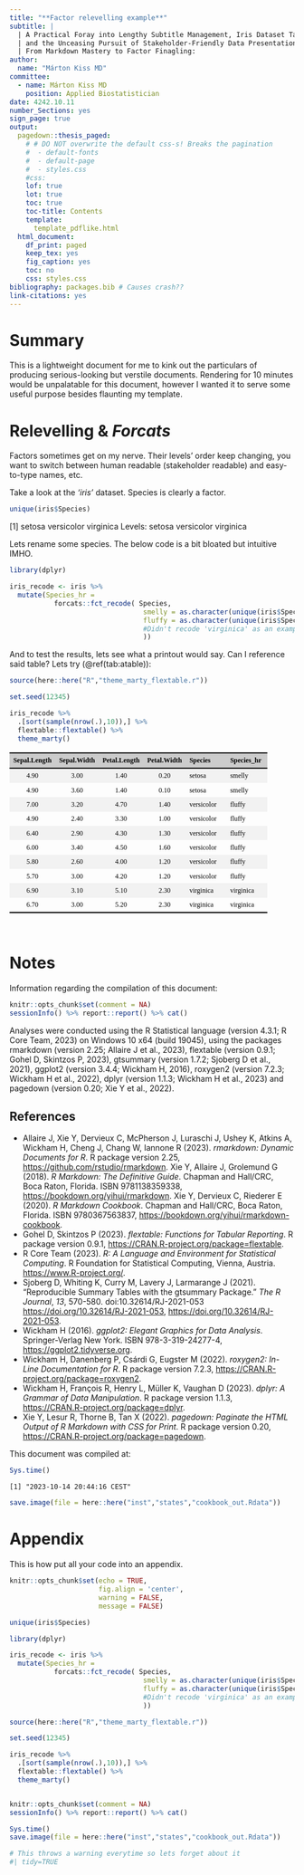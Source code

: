```yaml
---
title: "**Factor relevelling example**"
subtitle: |
  | A Practical Foray into Lengthy Subtitle Management, Iris Dataset Tampering, 
  | and the Unceasing Pursuit of Stakeholder-Friendly Data Presentation.
  | From Markdown Mastery to Factor Finagling: 
author: 
  name: "Márton Kiss MD"
committee:
  - name: Márton Kiss MD
    position: Applied Biostatistician
date: 4242.10.11
number_Sections: yes
sign_page: true
output:
  pagedown::thesis_paged: 
    # # DO NOT overwrite the default css-s! Breaks the pagination
    #  - default-fonts
    #  - default-page
    #  - styles.css
    #css:
    lof: true
    lot: true
    toc: true
    toc-title: Contents
    template:
      template_pdflike.html
  html_document:
    df_print: paged
    keep_tex: yes
    fig_caption: yes
    toc: no
    css: styles.css
bibliography: packages.bib # Causes crash??
link-citations: yes
---
```




# Summary {.chapter}

This is a lightweight document for me to kink out the particulars of producing serious-looking but verstile documents. Rendering for 10 minutes would be unpalatable for this document, however I wanted it to serve some useful purpose besides flaunting my template.


# Relevelling & *Forcats* {.chapter}

Factors sometimes get on my nerve. Their levels' order keep changing, you want to switch between human readable (stakeholder readable) and easy-to-type names, etc.

Take a look at the *'iris'* dataset. Species is clearly a factor.



```r
unique(iris$Species)
```

[1] setosa     versicolor virginica 
Levels: setosa versicolor virginica

Lets rename some species. The below code is a bit bloated but intuitive IMHO.


```r
library(dplyr)

iris_recode <- iris %>%
  mutate(Species_hr = 
           forcats::fct_recode( Species, 
                                 smelly = as.character(unique(iris$Species)[1]),
                                 fluffy = as.character(unique(iris$Species)[2])
                                 #Didn't recode 'virginica' as an example
                                 ))
```

And to test the results, lets see what a printout would say. Can I reference said table? Lets try (\@ref(tab:atable)):


```r
source(here::here("R","theme_marty_flextable.r"))

set.seed(12345)

iris_recode %>%
  .[sort(sample(nrow(.),10)),] %>% 
  flextable::flextable() %>%
  theme_marty() 
```

<div class="tabwid"><style>.cl-ad17e6d8{}.cl-ad06e734{font-family:'Times New Roman';font-size:9pt;font-weight:bold;font-style:normal;text-decoration:none;color:rgba(0, 0, 0, 1.00);background-color:transparent;}.cl-ad06e752{font-family:'Times New Roman';font-size:9pt;font-weight:normal;font-style:normal;text-decoration:none;color:rgba(0, 0, 0, 1.00);background-color:transparent;}.cl-ad0d1c44{margin:0;text-align:center;border-bottom: 0 solid rgba(0, 0, 0, 1.00);border-top: 0 solid rgba(0, 0, 0, 1.00);border-left: 0 solid rgba(0, 0, 0, 1.00);border-right: 0 solid rgba(0, 0, 0, 1.00);padding-bottom:5pt;padding-top:5pt;padding-left:5pt;padding-right:5pt;line-height: 1;background-color:transparent;}.cl-ad0d1c58{margin:0;text-align:left;border-bottom: 0 solid rgba(0, 0, 0, 1.00);border-top: 0 solid rgba(0, 0, 0, 1.00);border-left: 0 solid rgba(0, 0, 0, 1.00);border-right: 0 solid rgba(0, 0, 0, 1.00);padding-bottom:5pt;padding-top:5pt;padding-left:5pt;padding-right:5pt;line-height: 1;background-color:transparent;}.cl-ad0d3e2c{width:0.75in;background-color:rgba(204, 204, 204, 1.00);vertical-align: middle;border-bottom: 1.5pt solid rgba(0, 0, 0, 1.00);border-top: 1.5pt solid rgba(0, 0, 0, 1.00);border-left: 0 solid rgba(0, 0, 0, 1.00);border-right: 0 solid rgba(0, 0, 0, 1.00);margin-bottom:0;margin-top:0;margin-left:0;margin-right:0;}.cl-ad0d3e2d{width:0.75in;background-color:rgba(204, 204, 204, 1.00);vertical-align: middle;border-bottom: 1.5pt solid rgba(0, 0, 0, 1.00);border-top: 1.5pt solid rgba(0, 0, 0, 1.00);border-left: 0 solid rgba(0, 0, 0, 1.00);border-right: 0 solid rgba(0, 0, 0, 1.00);margin-bottom:0;margin-top:0;margin-left:0;margin-right:0;}.cl-ad0d3e36{width:0.75in;background-color:rgba(242, 242, 242, 1.00);vertical-align: middle;border-bottom: 0 solid rgba(0, 0, 0, 1.00);border-top: 0 solid rgba(0, 0, 0, 1.00);border-left: 0 solid rgba(0, 0, 0, 1.00);border-right: 0 solid rgba(0, 0, 0, 1.00);margin-bottom:0;margin-top:0;margin-left:0;margin-right:0;}.cl-ad0d3e37{width:0.75in;background-color:rgba(242, 242, 242, 1.00);vertical-align: middle;border-bottom: 0 solid rgba(0, 0, 0, 1.00);border-top: 0 solid rgba(0, 0, 0, 1.00);border-left: 0 solid rgba(0, 0, 0, 1.00);border-right: 0 solid rgba(0, 0, 0, 1.00);margin-bottom:0;margin-top:0;margin-left:0;margin-right:0;}.cl-ad0d3e40{width:0.75in;background-color:transparent;vertical-align: middle;border-bottom: 0 solid rgba(0, 0, 0, 1.00);border-top: 0 solid rgba(0, 0, 0, 1.00);border-left: 0 solid rgba(0, 0, 0, 1.00);border-right: 0 solid rgba(0, 0, 0, 1.00);margin-bottom:0;margin-top:0;margin-left:0;margin-right:0;}.cl-ad0d3e41{width:0.75in;background-color:transparent;vertical-align: middle;border-bottom: 0 solid rgba(0, 0, 0, 1.00);border-top: 0 solid rgba(0, 0, 0, 1.00);border-left: 0 solid rgba(0, 0, 0, 1.00);border-right: 0 solid rgba(0, 0, 0, 1.00);margin-bottom:0;margin-top:0;margin-left:0;margin-right:0;}.cl-ad0d3e4a{width:0.75in;background-color:transparent;vertical-align: middle;border-bottom: 1.5pt solid rgba(0, 0, 0, 1.00);border-top: 0 solid rgba(0, 0, 0, 1.00);border-left: 0 solid rgba(0, 0, 0, 1.00);border-right: 0 solid rgba(0, 0, 0, 1.00);margin-bottom:0;margin-top:0;margin-left:0;margin-right:0;}.cl-ad0d3e4b{width:0.75in;background-color:transparent;vertical-align: middle;border-bottom: 1.5pt solid rgba(0, 0, 0, 1.00);border-top: 0 solid rgba(0, 0, 0, 1.00);border-left: 0 solid rgba(0, 0, 0, 1.00);border-right: 0 solid rgba(0, 0, 0, 1.00);margin-bottom:0;margin-top:0;margin-left:0;margin-right:0;}.tabwid {
  font-size: initial;
  padding-bottom: 1em;
}

.tabwid table{
  border-spacing:0px !important;
  border-collapse:collapse;
  line-height:1;
  margin-left:auto;
  margin-right:auto;
  border-width: 0;
  border-color: transparent;
  caption-side: top;
}
.tabwid-caption-bottom table{
  caption-side: bottom;
}
.tabwid_left table{
  margin-left:0;
}
.tabwid_right table{
  margin-right:0;
}
.tabwid td, .tabwid th {
    padding: 0;
}
.tabwid a {
  text-decoration: none;
}
.tabwid thead {
    background-color: transparent;
}
.tabwid tfoot {
    background-color: transparent;
}
.tabwid table tr {
background-color: transparent;
}
.katex-display {
    margin: 0 0 !important;
}</style><table data-quarto-disable-processing='true' class='cl-ad17e6d8'><thead><tr style="overflow-wrap:break-word;"><th class="cl-ad0d3e2c"><p class="cl-ad0d1c44"><span class="cl-ad06e734">Sepal.Length</span></p></th><th class="cl-ad0d3e2c"><p class="cl-ad0d1c44"><span class="cl-ad06e734">Sepal.Width</span></p></th><th class="cl-ad0d3e2c"><p class="cl-ad0d1c44"><span class="cl-ad06e734">Petal.Length</span></p></th><th class="cl-ad0d3e2c"><p class="cl-ad0d1c44"><span class="cl-ad06e734">Petal.Width</span></p></th><th class="cl-ad0d3e2d"><p class="cl-ad0d1c58"><span class="cl-ad06e734">Species</span></p></th><th class="cl-ad0d3e2d"><p class="cl-ad0d1c58"><span class="cl-ad06e734">Species_hr</span></p></th></tr></thead><tbody><tr style="overflow-wrap:break-word;"><td class="cl-ad0d3e36"><p class="cl-ad0d1c44"><span class="cl-ad06e752">4.90</span></p></td><td class="cl-ad0d3e36"><p class="cl-ad0d1c44"><span class="cl-ad06e752">3.00</span></p></td><td class="cl-ad0d3e36"><p class="cl-ad0d1c44"><span class="cl-ad06e752">1.40</span></p></td><td class="cl-ad0d3e36"><p class="cl-ad0d1c44"><span class="cl-ad06e752">0.20</span></p></td><td class="cl-ad0d3e37"><p class="cl-ad0d1c58"><span class="cl-ad06e752">setosa</span></p></td><td class="cl-ad0d3e37"><p class="cl-ad0d1c58"><span class="cl-ad06e752">smelly</span></p></td></tr><tr style="overflow-wrap:break-word;"><td class="cl-ad0d3e40"><p class="cl-ad0d1c44"><span class="cl-ad06e752">4.90</span></p></td><td class="cl-ad0d3e40"><p class="cl-ad0d1c44"><span class="cl-ad06e752">3.60</span></p></td><td class="cl-ad0d3e40"><p class="cl-ad0d1c44"><span class="cl-ad06e752">1.40</span></p></td><td class="cl-ad0d3e40"><p class="cl-ad0d1c44"><span class="cl-ad06e752">0.10</span></p></td><td class="cl-ad0d3e41"><p class="cl-ad0d1c58"><span class="cl-ad06e752">setosa</span></p></td><td class="cl-ad0d3e41"><p class="cl-ad0d1c58"><span class="cl-ad06e752">smelly</span></p></td></tr><tr style="overflow-wrap:break-word;"><td class="cl-ad0d3e36"><p class="cl-ad0d1c44"><span class="cl-ad06e752">7.00</span></p></td><td class="cl-ad0d3e36"><p class="cl-ad0d1c44"><span class="cl-ad06e752">3.20</span></p></td><td class="cl-ad0d3e36"><p class="cl-ad0d1c44"><span class="cl-ad06e752">4.70</span></p></td><td class="cl-ad0d3e36"><p class="cl-ad0d1c44"><span class="cl-ad06e752">1.40</span></p></td><td class="cl-ad0d3e37"><p class="cl-ad0d1c58"><span class="cl-ad06e752">versicolor</span></p></td><td class="cl-ad0d3e37"><p class="cl-ad0d1c58"><span class="cl-ad06e752">fluffy</span></p></td></tr><tr style="overflow-wrap:break-word;"><td class="cl-ad0d3e40"><p class="cl-ad0d1c44"><span class="cl-ad06e752">4.90</span></p></td><td class="cl-ad0d3e40"><p class="cl-ad0d1c44"><span class="cl-ad06e752">2.40</span></p></td><td class="cl-ad0d3e40"><p class="cl-ad0d1c44"><span class="cl-ad06e752">3.30</span></p></td><td class="cl-ad0d3e40"><p class="cl-ad0d1c44"><span class="cl-ad06e752">1.00</span></p></td><td class="cl-ad0d3e41"><p class="cl-ad0d1c58"><span class="cl-ad06e752">versicolor</span></p></td><td class="cl-ad0d3e41"><p class="cl-ad0d1c58"><span class="cl-ad06e752">fluffy</span></p></td></tr><tr style="overflow-wrap:break-word;"><td class="cl-ad0d3e36"><p class="cl-ad0d1c44"><span class="cl-ad06e752">6.40</span></p></td><td class="cl-ad0d3e36"><p class="cl-ad0d1c44"><span class="cl-ad06e752">2.90</span></p></td><td class="cl-ad0d3e36"><p class="cl-ad0d1c44"><span class="cl-ad06e752">4.30</span></p></td><td class="cl-ad0d3e36"><p class="cl-ad0d1c44"><span class="cl-ad06e752">1.30</span></p></td><td class="cl-ad0d3e37"><p class="cl-ad0d1c58"><span class="cl-ad06e752">versicolor</span></p></td><td class="cl-ad0d3e37"><p class="cl-ad0d1c58"><span class="cl-ad06e752">fluffy</span></p></td></tr><tr style="overflow-wrap:break-word;"><td class="cl-ad0d3e40"><p class="cl-ad0d1c44"><span class="cl-ad06e752">6.00</span></p></td><td class="cl-ad0d3e40"><p class="cl-ad0d1c44"><span class="cl-ad06e752">3.40</span></p></td><td class="cl-ad0d3e40"><p class="cl-ad0d1c44"><span class="cl-ad06e752">4.50</span></p></td><td class="cl-ad0d3e40"><p class="cl-ad0d1c44"><span class="cl-ad06e752">1.60</span></p></td><td class="cl-ad0d3e41"><p class="cl-ad0d1c58"><span class="cl-ad06e752">versicolor</span></p></td><td class="cl-ad0d3e41"><p class="cl-ad0d1c58"><span class="cl-ad06e752">fluffy</span></p></td></tr><tr style="overflow-wrap:break-word;"><td class="cl-ad0d3e36"><p class="cl-ad0d1c44"><span class="cl-ad06e752">5.80</span></p></td><td class="cl-ad0d3e36"><p class="cl-ad0d1c44"><span class="cl-ad06e752">2.60</span></p></td><td class="cl-ad0d3e36"><p class="cl-ad0d1c44"><span class="cl-ad06e752">4.00</span></p></td><td class="cl-ad0d3e36"><p class="cl-ad0d1c44"><span class="cl-ad06e752">1.20</span></p></td><td class="cl-ad0d3e37"><p class="cl-ad0d1c58"><span class="cl-ad06e752">versicolor</span></p></td><td class="cl-ad0d3e37"><p class="cl-ad0d1c58"><span class="cl-ad06e752">fluffy</span></p></td></tr><tr style="overflow-wrap:break-word;"><td class="cl-ad0d3e40"><p class="cl-ad0d1c44"><span class="cl-ad06e752">5.70</span></p></td><td class="cl-ad0d3e40"><p class="cl-ad0d1c44"><span class="cl-ad06e752">3.00</span></p></td><td class="cl-ad0d3e40"><p class="cl-ad0d1c44"><span class="cl-ad06e752">4.20</span></p></td><td class="cl-ad0d3e40"><p class="cl-ad0d1c44"><span class="cl-ad06e752">1.20</span></p></td><td class="cl-ad0d3e41"><p class="cl-ad0d1c58"><span class="cl-ad06e752">versicolor</span></p></td><td class="cl-ad0d3e41"><p class="cl-ad0d1c58"><span class="cl-ad06e752">fluffy</span></p></td></tr><tr style="overflow-wrap:break-word;"><td class="cl-ad0d3e36"><p class="cl-ad0d1c44"><span class="cl-ad06e752">6.90</span></p></td><td class="cl-ad0d3e36"><p class="cl-ad0d1c44"><span class="cl-ad06e752">3.10</span></p></td><td class="cl-ad0d3e36"><p class="cl-ad0d1c44"><span class="cl-ad06e752">5.10</span></p></td><td class="cl-ad0d3e36"><p class="cl-ad0d1c44"><span class="cl-ad06e752">2.30</span></p></td><td class="cl-ad0d3e37"><p class="cl-ad0d1c58"><span class="cl-ad06e752">virginica</span></p></td><td class="cl-ad0d3e37"><p class="cl-ad0d1c58"><span class="cl-ad06e752">virginica</span></p></td></tr><tr style="overflow-wrap:break-word;"><td class="cl-ad0d3e4a"><p class="cl-ad0d1c44"><span class="cl-ad06e752">6.70</span></p></td><td class="cl-ad0d3e4a"><p class="cl-ad0d1c44"><span class="cl-ad06e752">3.00</span></p></td><td class="cl-ad0d3e4a"><p class="cl-ad0d1c44"><span class="cl-ad06e752">5.20</span></p></td><td class="cl-ad0d3e4a"><p class="cl-ad0d1c44"><span class="cl-ad06e752">2.30</span></p></td><td class="cl-ad0d3e4b"><p class="cl-ad0d1c58"><span class="cl-ad06e752">virginica</span></p></td><td class="cl-ad0d3e4b"><p class="cl-ad0d1c58"><span class="cl-ad06e752">virginica</span></p></td></tr></tbody></table></div>

# Notes

Information regarding the compilation of this document:

<!---
Example of printing chunk stuff without the hideous '##' 
--->


```r
knitr::opts_chunk$set(comment = NA)
sessionInfo() %>% report::report() %>% cat()
```

Analyses were conducted using the R Statistical language (version 4.3.1; R Core Team, 2023) on Windows 10 x64 (build 19045), using the packages rmarkdown (version 2.25; Allaire J et al., 2023), flextable (version 0.9.1; Gohel D, Skintzos P, 2023), gtsummary (version 1.7.2; Sjoberg D et al., 2021), ggplot2 (version 3.4.4; Wickham H, 2016), roxygen2 (version 7.2.3; Wickham H et al., 2022), dplyr (version 1.1.3; Wickham H et al., 2023) and pagedown (version 0.20; Xie Y et al., 2022).

References
----------
  - Allaire J, Xie Y, Dervieux C, McPherson J, Luraschi J, Ushey K, Atkins A, Wickham H, Cheng J, Chang W, Iannone R (2023). _rmarkdown: Dynamic Documents for R_. R package version 2.25, <https://github.com/rstudio/rmarkdown>. Xie Y, Allaire J, Grolemund G (2018). _R Markdown: The Definitive Guide_. Chapman and Hall/CRC, Boca Raton, Florida. ISBN 9781138359338, <https://bookdown.org/yihui/rmarkdown>. Xie Y, Dervieux C, Riederer E (2020). _R Markdown Cookbook_. Chapman and Hall/CRC, Boca Raton, Florida. ISBN 9780367563837, <https://bookdown.org/yihui/rmarkdown-cookbook>.
  - Gohel D, Skintzos P (2023). _flextable: Functions for Tabular Reporting_. R package version 0.9.1, <https://CRAN.R-project.org/package=flextable>.
  - R Core Team (2023). _R: A Language and Environment for Statistical Computing_. R Foundation for Statistical Computing, Vienna, Austria. <https://www.R-project.org/>.
  - Sjoberg D, Whiting K, Curry M, Lavery J, Larmarange J (2021). "Reproducible Summary Tables with the gtsummary Package." _The R Journal_, *13*, 570-580. doi:10.32614/RJ-2021-053 <https://doi.org/10.32614/RJ-2021-053>, <https://doi.org/10.32614/RJ-2021-053>.
  - Wickham H (2016). _ggplot2: Elegant Graphics for Data Analysis_. Springer-Verlag New York. ISBN 978-3-319-24277-4, <https://ggplot2.tidyverse.org>.
  - Wickham H, Danenberg P, Csárdi G, Eugster M (2022). _roxygen2: In-Line Documentation for R_. R package version 7.2.3, <https://CRAN.R-project.org/package=roxygen2>.
  - Wickham H, François R, Henry L, Müller K, Vaughan D (2023). _dplyr: A Grammar of Data Manipulation_. R package version 1.1.3, <https://CRAN.R-project.org/package=dplyr>.
  - Xie Y, Lesur R, Thorne B, Tan X (2022). _pagedown: Paginate the HTML Output of R Markdown with CSS for Print_. R package version 0.20, <https://CRAN.R-project.org/package=pagedown>.

This document was compiled at:


```r
Sys.time()
```

```
[1] "2023-10-14 20:44:16 CEST"
```

```r
save.image(file = here::here("inst","states","cookbook_out.Rdata"))
```


# Appendix

This is how put all your code into an appendix.


```r
knitr::opts_chunk$set(echo = TRUE,
                      fig.align = 'center',
                      warning = FALSE,
                      message = FALSE)

unique(iris$Species)

library(dplyr)

iris_recode <- iris %>%
  mutate(Species_hr = 
           forcats::fct_recode( Species, 
                                 smelly = as.character(unique(iris$Species)[1]),
                                 fluffy = as.character(unique(iris$Species)[2])
                                 #Didn't recode 'virginica' as an example
                                 ))

source(here::here("R","theme_marty_flextable.r"))

set.seed(12345)

iris_recode %>%
  .[sort(sample(nrow(.),10)),] %>% 
  flextable::flextable() %>%
  theme_marty() 


knitr::opts_chunk$set(comment = NA)
sessionInfo() %>% report::report() %>% cat()

Sys.time()
save.image(file = here::here("inst","states","cookbook_out.Rdata"))

# This throws a warning everytime so lets forget about it
#| tidy=TRUE
```
